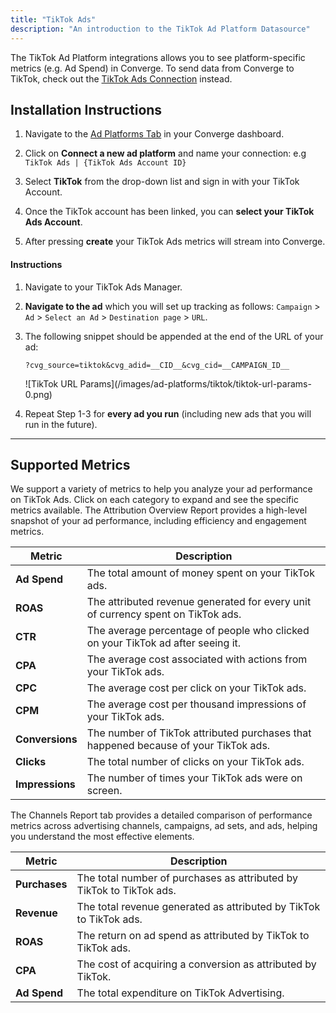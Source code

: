 ```yaml
---
title: "TikTok Ads"
description: "An introduction to the TikTok Ad Platform Datasource"
---
```


<Note> The TikTok Ad Platform integrations allows you to see platform-specific metrics (e.g. Ad Spend) in Converge. 
To send data from Converge to TikTok, check out the [TikTok Ads Connection](/connections/integrations/tiktok) instead.</Note>

## Installation Instructions

<AccordionGroup >
<Accordion icon="list" title="Installation Instructions">

1. Navigate to the [Ad Platforms Tab](https://app.runconverge.com/-/ad-platforms) in your Converge dashboard.

2. Click on **Connect a new ad platform** and name your connection: e.g `TikTok Ads | {TikTok Ads Account ID}`

3. Select **TikTok** from the drop-down list and sign in with your TikTok Account.

4. Once the TikTok account has been linked, you can **select your TikTok Ads Account**. 

5. After pressing **create** your TikTok Ads metrics will stream into Converge.

</Accordion>

<Accordion icon="crosshairs" title="Set up your UTM Tracking Parameters">


#### Instructions 

1. Navigate to your TikTok Ads Manager.

2. **Navigate to the ad** which you will set up tracking as follows: `Campaign` > `Ad` > `Select an Ad` > `Destination page` > `URL`.

3. The following snippet should be appended at the end of the URL of your ad:
   ```
   ?cvg_source=tiktok&cvg_adid=__CID__&cvg_cid=__CAMPAIGN_ID__
   ```
   <Frame>
   ![TikTok URL Params](/images/ad-platforms/tiktok/tiktok-url-params-0.png)
   </Frame>

4. Repeat Step 1-3 for **every ad you run** (including new ads that you will run in the future).


</Accordion>
</AccordionGroup> 


---
## Supported Metrics

We support a variety of metrics to help you analyze your ad performance on TikTok Ads. Click on each category to expand and see the specific metrics available.
<AccordionGroup>
<Accordion icon="chart-column" title="Overview Report">
The Attribution Overview Report provides a high-level snapshot of your ad performance, including efficiency and engagement metrics.

| Metric          | Description                                                                         |
| --------------- | ----------------------------------------------------------------------------------- |
| **Ad Spend**    | The total amount of money spent on your TikTok ads.                                 |
| **ROAS**        | The attributed revenue generated for every unit of currency spent on TikTok ads.    |
| **CTR**         | The average percentage of people who clicked on your TikTok ad after seeing it.     |
| **CPA**         | The average cost associated with actions from your TikTok ads.                      |
| **CPC**         | The average cost per click on your TikTok ads.                                      |
| **CPM**         | The average cost per thousand impressions of your TikTok ads.                       |
| **Conversions** | The number of TikTok attributed purchases that happened because of your TikTok ads. |
| **Clicks**      | The total number of clicks on your TikTok ads.                                      |
| **Impressions** | The number of times your TikTok ads were on screen.                                 |

</Accordion>

<Accordion icon="network-wired" title="Channels Report">
The Channels Report tab provides a detailed comparison of performance metrics across advertising channels, campaigns, ad sets, and ads, helping you understand the most effective elements.

| Metric        | Description                                                          |
| ------------- | -------------------------------------------------------------------- |
| **Purchases** | The total number of purchases as attributed by TikTok to TikTok ads. |
| **Revenue**   | The total revenue generated as attributed by TikTok to TikTok ads.   |
| **ROAS**      | The return on ad spend as attributed by TikTok to TikTok ads.        |
| **CPA**       | The cost of acquiring a conversion as attributed by TikTok.          |
| **Ad Spend**  | The total expenditure on TikTok Advertising.                         |

</Accordion>
</AccordionGroup>